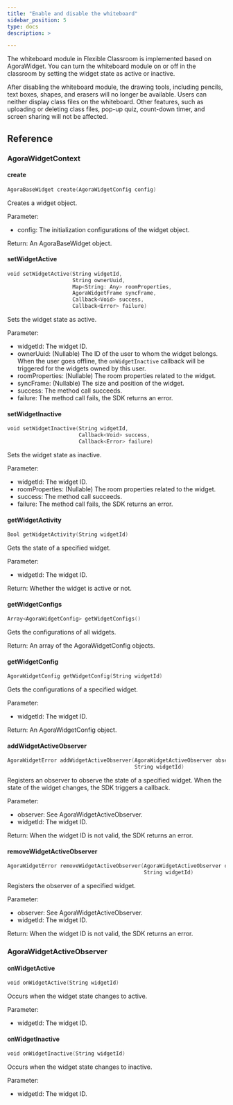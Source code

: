 ```yaml
---
title: "Enable and disable the whiteboard"
sidebar_position: 5
type: docs
description: >

---
```






The whiteboard module in Flexible Classroom is implemented based on AgoraWidget. You can turn the whiteboard module on or off in the classroom by setting the widget state as active or inactive.

After disabling the whiteboard module, the drawing tools, including pencils, text boxes, shapes, and erasers will no longer be available. Users can neither display class files on the whiteboard. Other features, such as uploading or deleting class files, pop-up quiz, count-down timer, and screen sharing will not be affected.

<DisableWhiteboardModule />


## Reference

### AgoraWidgetContext

#### create

```swift
AgoraBaseWidget create(AgoraWidgetConfig config)
```

Creates a widget object.

Parameter:

- config: The initialization configurations of the widget object.

Return: An AgoraBaseWidget object.

#### setWidgetActive

```swift
void setWidgetActive(String widgetId,
                     String ownerUuid,
                     Map<String: Any> roomProperties,
                     AgoraWidgetFrame syncFrame,
                     Callback<Void> success,
                     Callback<Error> failure)
```

Sets the widget state as active.

Parameter:

- widgetId: The widget ID.
- ownerUuid: (Nullable) The ID of the user to whom the widget belongs. When the user goes offline, the `onWidgetInactive` callback will be triggered for the widgets owned by this user.
- roomProperties: (Nullable) The room properties related to the widget.
- syncFrame: (Nullable) The size and position of the widget.
- success: The method call succeeds.
- failure: The method call fails, the SDK returns an error.

#### setWidgetInactive

```swift
void setWidgetInactive(String widgetId,
                       Callback<Void> success,
                       Callback<Error> failure)
```

Sets the widget state as inactive.

Parameter:

- widgetId: The widget ID.
- roomProperties: (Nullable) The room properties related to the widget.
- success: The method call succeeds.
- failure: The method call fails, the SDK returns an error.

#### getWidgetActivity

```swift
Bool getWidgetActivity(String widgetId)
```

Gets the state of a specified widget.

Parameter:

- widgetId: The widget ID.

Return: Whether the widget is active or not.

#### getWidgetConfigs

```swift
Array<AgoraWidgetConfig> getWidgetConfigs()
```

Gets the configurations of all widgets.

Return: An array of the AgoraWidgetConfig objects.

#### getWidgetConfig

```swift
AgoraWidgetConfig getWidgetConfig(String widgetId)
```

Gets the configurations of a specified widget.

Parameter:

- widgetId: The widget ID.

Return: An AgoraWidgetConfig object.

#### addWidgetActiveObserver

```swift
AgoraWidgetError addWidgetActiveObserver(AgoraWidgetActiveObserver observer,
                                         String widgetId)
```

Registers an observer to observe the state of a specified widget. When the state of the widget changes, the SDK triggers a callback.

Parameter:

- observer: See AgoraWidgetActiveObserver.
- widgetId: The widget ID.

Return: When the widget ID is not valid, the SDK returns an error.

#### removeWidgetActiveObserver

```swift
AgoraWidgetError removeWidgetActiveObserver(AgoraWidgetActiveObserver observer,
                                            String widgetId)
```

Registers the observer of a specified widget.

Parameter:

- observer: See AgoraWidgetActiveObserver.
- widgetId: The widget ID.

Return: When the widget ID is not valid, the SDK returns an error.

### AgoraWidgetActiveObserver

#### onWidgetActive

```swift
void onWidgetActive(String widgetId)
```

Occurs when the widget state changes to active.

Parameter:

- widgetId: The widget ID.

#### onWidgetInactive

```swift
void onWidgetInactive(String widgetId)
```

Occurs when the widget state changes to inactive.

Parameter:

- widgetId: The widget ID.